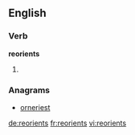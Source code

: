 ==English==

===Verb===
'''reorients'''
# {{third-person singular of|[[reorient]]}}

===Anagrams===
* [[orneriest#English|orneriest]]

[[de:reorients]]
[[fr:reorients]]
[[vi:reorients]]